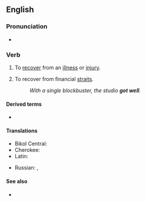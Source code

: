==English==

===Pronunciation===
* {{audio|en|en-au-get well.ogg|Audio (AU)}}

===Verb===
{{en-verb|get<,,got,got[UK]:gotten[US]> well}}

# {{lb|en|idiomatic}} To [[recover]] from an [[illness]] or [[injury]].
# {{lb|en|idiomatic|business}} To recover from financial [[straits]].
#: ''With a single blockbuster, the studio '''got well'''.''

====Derived terms====
* {{l|en|get well soon}}

====Translations====
{{trans-top|to recover from illness or injury}}
* Bikol Central: {{t+|bcl|rahay}}
* Cherokee: {{t|chr|ᎤᏗᏫᏍᎦ}}
* Latin: {{t|la|sanescō}}
{{trans-mid}}
* Russian: {{t+|ru|поправля́ться|impf}}, {{t+|ru|попра́виться|pf}}
{{trans-bottom}}

====See also====
* {{l|en|get better}}